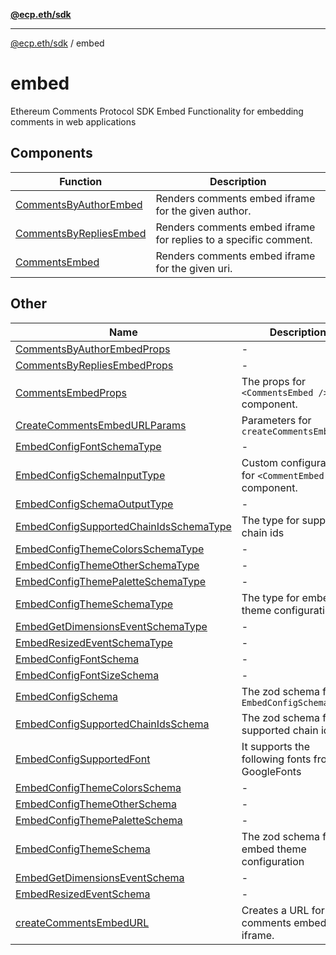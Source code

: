 [**@ecp.eth/sdk**](../index.mdx)

***

[@ecp.eth/sdk](/sdk-reference/index.mdx) / embed

# embed

Ethereum Comments Protocol SDK Embed
Functionality for embedding comments in web applications

## Components

| Function | Description |
| ------ | ------ |
| [CommentsByAuthorEmbed](/sdk-reference/embed/functions/CommentsByAuthorEmbed.mdx) | Renders comments embed iframe for the given author. |
| [CommentsByRepliesEmbed](/sdk-reference/embed/functions/CommentsByRepliesEmbed.mdx) | Renders comments embed iframe for replies to a specific comment. |
| [CommentsEmbed](/sdk-reference/embed/functions/CommentsEmbed.mdx) | Renders comments embed iframe for the given uri. |

## Other

| Name | Description |
| ------ | ------ |
| [CommentsByAuthorEmbedProps](/sdk-reference/embed/type-aliases/CommentsByAuthorEmbedProps.mdx) | - |
| [CommentsByRepliesEmbedProps](/sdk-reference/embed/type-aliases/CommentsByRepliesEmbedProps.mdx) | - |
| [CommentsEmbedProps](/sdk-reference/embed/type-aliases/CommentsEmbedProps.mdx) | The props for `<CommentsEmbed />` component. |
| [CreateCommentsEmbedURLParams](/sdk-reference/embed/type-aliases/CreateCommentsEmbedURLParams.mdx) | Parameters for `createCommentsEmbedURL` |
| [EmbedConfigFontSchemaType](/sdk-reference/embed/type-aliases/EmbedConfigFontSchemaType.mdx) | - |
| [EmbedConfigSchemaInputType](/sdk-reference/embed/type-aliases/EmbedConfigSchemaInputType.mdx) | Custom configuration for `<CommentEmbed />` component. |
| [EmbedConfigSchemaOutputType](/sdk-reference/embed/type-aliases/EmbedConfigSchemaOutputType.mdx) | - |
| [EmbedConfigSupportedChainIdsSchemaType](/sdk-reference/embed/type-aliases/EmbedConfigSupportedChainIdsSchemaType.mdx) | The type for supported chain ids |
| [EmbedConfigThemeColorsSchemaType](/sdk-reference/embed/type-aliases/EmbedConfigThemeColorsSchemaType.mdx) | - |
| [EmbedConfigThemeOtherSchemaType](/sdk-reference/embed/type-aliases/EmbedConfigThemeOtherSchemaType.mdx) | - |
| [EmbedConfigThemePaletteSchemaType](/sdk-reference/embed/type-aliases/EmbedConfigThemePaletteSchemaType.mdx) | - |
| [EmbedConfigThemeSchemaType](/sdk-reference/embed/type-aliases/EmbedConfigThemeSchemaType.mdx) | The type for embed theme configuration |
| [EmbedGetDimensionsEventSchemaType](/sdk-reference/embed/type-aliases/EmbedGetDimensionsEventSchemaType.mdx) | - |
| [EmbedResizedEventSchemaType](/sdk-reference/embed/type-aliases/EmbedResizedEventSchemaType.mdx) | - |
| [EmbedConfigFontSchema](/sdk-reference/embed/variables/EmbedConfigFontSchema.mdx) | - |
| [EmbedConfigFontSizeSchema](/sdk-reference/embed/variables/EmbedConfigFontSizeSchema.mdx) | - |
| [EmbedConfigSchema](/sdk-reference/embed/variables/EmbedConfigSchema.mdx) | The zod schema for `EmbedConfigSchemaType` |
| [EmbedConfigSupportedChainIdsSchema](/sdk-reference/embed/variables/EmbedConfigSupportedChainIdsSchema.mdx) | The zod schema for supported chain ids |
| [EmbedConfigSupportedFont](/sdk-reference/embed/variables/EmbedConfigSupportedFont.mdx) | It supports the following fonts from GoogleFonts |
| [EmbedConfigThemeColorsSchema](/sdk-reference/embed/variables/EmbedConfigThemeColorsSchema.mdx) | - |
| [EmbedConfigThemeOtherSchema](/sdk-reference/embed/variables/EmbedConfigThemeOtherSchema.mdx) | - |
| [EmbedConfigThemePaletteSchema](/sdk-reference/embed/variables/EmbedConfigThemePaletteSchema.mdx) | - |
| [EmbedConfigThemeSchema](/sdk-reference/embed/variables/EmbedConfigThemeSchema.mdx) | The zod schema for embed theme configuration |
| [EmbedGetDimensionsEventSchema](/sdk-reference/embed/variables/EmbedGetDimensionsEventSchema.mdx) | - |
| [EmbedResizedEventSchema](/sdk-reference/embed/variables/EmbedResizedEventSchema.mdx) | - |
| [createCommentsEmbedURL](/sdk-reference/embed/functions/createCommentsEmbedURL.mdx) | Creates a URL for the comments embed iframe. |

